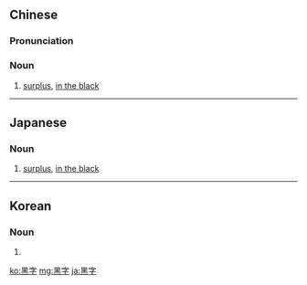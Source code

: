 {{also|黒字}}
==Chinese==
{{zh-forms}}

===Pronunciation===
{{zh-pron
|m=hēizì
|c=hak1 zi6
|cat=n
}}

===Noun===
{{zh-noun}}

# [[surplus]], [[in the black]]

----

==Japanese==
{{ja-kanjitab|くろ|じ|yomi=ko}}

===Noun===
{{ja-noun|くろじ|shin=黒字}}

# [[surplus]], [[in the black]]

----

==Korean==
{{ko-hanjatab}}

===Noun===
{{ko-noun|hj|rv=heukja|hangeul=흑자}}

# {{hanja form of|흑자|[[surplus]], [[in the black]]}}

[[ko:黑字]]
[[mg:黑字]]
[[ja:黑字]]